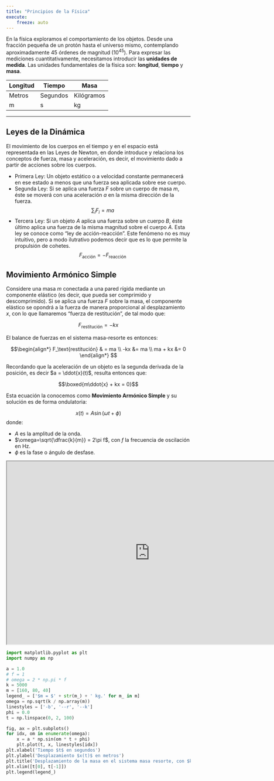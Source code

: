 ```yaml
---
title: "Principios de la Física"
execute:
    freeze: auto
---
```


En la física exploramos el comportamiento de los objetos. Desde una fracción pequeña de un protón hasta el universo mismo, contemplando aproximadamente 45 órdenes de magnitud ($10^{45}$). Para expresar las mediciones cuantitativamente, necesitamos introducir las **unidades de medida**. Las unidades fundamentales de la física son: **longitud**, **tiempo** y **masa**.

| Longitud | Tiempo | Masa |
|----------|--------|------|
| Metros | Segundos | Kilógramos |
| m | s | kg |

--- 

## Leyes de la Dinámica

El movimiento de los cuerpos en el tiempo y en el espacio está representada en las Leyes de Newton, en donde introduce y relaciona los conceptos de fuerza, masa y aceleración, es decir, el movimiento dado a partir de acciones sobre los cuerpos.

+ Primera Ley: Un objeto estático o a velocidad constante permanecerá en ese estado a menos que una fuerza sea aplicada sobre ese cuerpo.
+ Segunda Ley: Si se aplica una fuerza $F$ sobre un cuerpo de masa $m$, éste se moverá con una aceleración $a$ en la misma dirección de la fuerza. $$\sum_{i}F_i = ma$$
+ Tercera Ley: Si un objeto $A$ aplica una fuerza sobre un cuerpo $B$, éste último aplica una fuerza de la misma magnitud sobre el cuerpo $A$. Esta ley se conoce como "ley de acción-reacción". Este fenómeno no es muy intuitivo, pero a modo ilutrativo podemos decir que es lo que permite la propulsión de cohetes.
$$F_\text{acción} = - F_\text{reacción}$$

## Movimiento Armónico Simple

Considere una masa $m$ conectada a una pared rígida mediante un componente elástico (es decir, que pueda ser comprimido y descomprimido). Si se aplica una fuerza $F$ sobre la masa, el componente elástico se opondrá a la fuerza de manera proporcional al desplazamiento $x$, con lo que llamaremos "fuerza de restitución", de tal modo que: 

$$F_\text{restitución} = -kx$$

El balance de fuerzas en el sistema masa-resorte es entonces:

$$\begin{align*}
F_\text{restitución} & = ma \\
-kx &= ma \\
ma + kx &= 0
\end{align*}
$$

Recordando que la aceleración de un objeto es la segunda derivada de la posición, es decir $a = \ddot{x}(t)$, resulta entonces que:

$$\boxed{m\ddot{x} + kx = 0}$$

Esta ecuación la conocemos como **Movimiento Armónico Simple** y su solución es de forma ondulatoria:

$$x(t) = A\sin(\omega t + \phi)$$
donde:

+ $A$ es la amplitud de la onda.
+ $\omega=\sqrt{\dfrac{k}{m}} = 2\pi f$, con $f$ la frecuencia de oscilación en Hz.
+ $\phi$ es la fase o ángulo de desfase.

```{=html}
<iframe width="780" height="500" src="https://editor.p5js.org/alvaradolucho/full/_4eq2H00S"></iframe>
```


```python
import matplotlib.pyplot as plt
import numpy as np

a = 1.0
# f = 1
# omega = 2 * np.pi * f
k = 5000
m = [160, 80, 40]
legend_ = ['$m = $' + str(m_) + ' kg.' for m_ in m]
omega = np.sqrt(k / np.array(m))
linestyles = ['-b', '--r', '--k']
phi = 0.0
t = np.linspace(0, 2, 100)

fig, ax = plt.subplots()
for idx, om in enumerate(omega):
    x = a * np.sin(om * t + phi)
    plt.plot(t, x, linestyles[idx])
plt.xlabel('Tiempo $t$ en segundos')
plt.ylabel('Desplazamiento $x(t)$ en metros')
plt.title('Desplazamiento de la masa en el sistema masa resorte, con $k = ' + str(k) + ' \\frac{N}{m}$')
plt.xlim([t[0], t[-1]])
plt.legend(legend_)
```

